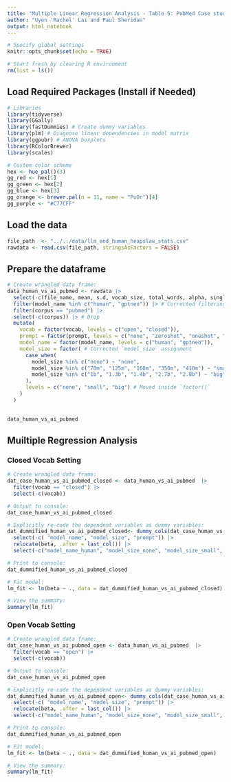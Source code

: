 ```yaml
---
title: "Multiple Linear Regression Analysis - Table 5: PubMed Case study "
author: "Uyen 'Rachel' Lai and Paul Sheridan"
output: html_notebook
---
```


```r
# Specify global settings
knitr::opts_chunk$set(echo = TRUE)

# Start fresh by clearing R environment
rm(list = ls())
```


## Load Required Packages (Install if Needed)

```r
# Libraries
library(tidyverse)
library(GGally)
library(fastDummies) # Create dummy variables
library(plm) # Diagnose linear dependencies in model matrix
library(ggpubr) # ANOVA boxplots
library(RColorBrewer)
library(scales)

# Custom color scheme
hex <- hue_pal()(3)
gg_red <- hex[1]
gg_green <- hex[2]
gg_blue <- hex[3]
gg_orange <- brewer.pal(n = 11, name = "PuOr")[4]
gg_purple <- "#C77CFF"
```

## Load the data

```r
file_path  <- "../../data/llm_and_human_heapslaw_stats.csv"
rawdata <- read.csv(file_path, stringsAsFactors = FALSE)
```

## Prepare the dataframe
```r
# Create wrangled data frame:
data_human_vs_ai_pubmed <- rawdata |>
  select(-c(file_name, mean, s.d, vocab_size, total_words, alpha, singleton_count, r)) |> # Drop
  filter(model_name %in% c("human", "gptneo")) |> # Corrected filtering condition
  filter(corpus == "pubmed") |> 
  select(-c(corpus)) |> # Drop
  mutate(
    vocab = factor(vocab, levels = c("open", "closed")),
    prompt = factor(prompt, levels = c("none", "zeroshot", "oneshot", "fewshot")),
    model_name = factor(model_name, levels = c("human", "gptneo")),
    model_size = factor( # Corrected `model_size` assignment
      case_when(
        model_size %in% c("none") ~ "none",
        model_size %in% c("70m", "125m", "160m", "350m", "410m") ~ "small",
        model_size %in% c("1b", "1.3b", "1.4b", "2.7b", "2.8b") ~ "big"
      ),
      levels = c("none", "small", "big") # Moved inside `factor()`
    ) 
  )  

  
data_human_vs_ai_pubmed 
```

## Muiltiple Regression Analysis

### Closed Vocab Setting

```r
# Create wrangled data frame:
dat_case_human_vs_ai_pubmed_closed <- data_human_vs_ai_pubmed  |>
  filter(vocab == "closed") |>
  select(-c(vocab)) 

# Output to console:
dat_case_human_vs_ai_pubmed_closed
```


```r
# Explicitly re-code the dependent variables as dummy variables:
dat_dummified_human_vs_ai_pubmed_closed<- dummy_cols(dat_case_human_vs_ai_pubmed_closed, select_columns = c("model_name", "model_size", "prompt")) |>
  select(-c( "model_name", "model_size", "prompt")) |>
  relocate(beta, .after = last_col()) |>
  select(-c("model_name_human", "model_size_none", "model_size_small", "prompt_none", "prompt_zeroshot"))

# Print to console:
dat_dummified_human_vs_ai_pubmed_closed
```


```r
# Fit model:
lm_fit <- lm(beta ~ ., data = dat_dummified_human_vs_ai_pubmed_closed)

# View the summary:
summary(lm_fit)
```

### Open Vocab Setting

```r
# Create wrangled data frame:
dat_case_human_vs_ai_pubmed_open <- data_human_vs_ai_pubmed  |>
  filter(vocab == "open") |>
  select(-c(vocab)) 

# Output to console:
dat_case_human_vs_ai_pubmed_open
```


```r
# Explicitly re-code the dependent variables as dummy variables:
dat_dummified_human_vs_ai_pubmed_open<- dummy_cols(dat_case_human_vs_ai_pubmed_open, select_columns = c("model_name", "model_size", "prompt")) |>
  select(-c( "model_name", "model_size", "prompt")) |>
  relocate(beta, .after = last_col()) |>
  select(-c("model_name_human", "model_size_none", "model_size_small", "prompt_none", "prompt_zeroshot"))

# Print to console:
dat_dummified_human_vs_ai_pubmed_open
```


```r
# Fit model:
lm_fit <- lm(beta ~ ., data = dat_dummified_human_vs_ai_pubmed_open)

# View the summary:
summary(lm_fit)


```
